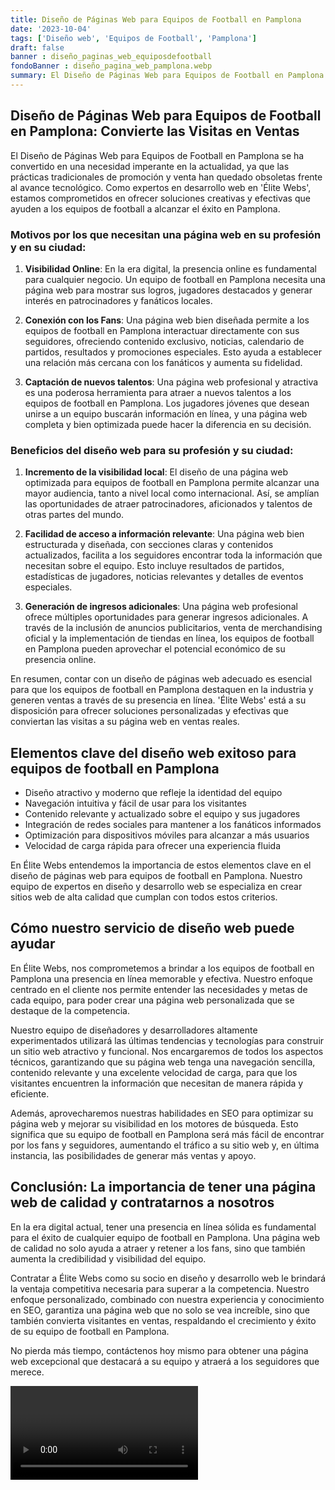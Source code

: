 ```yaml
---
title: Diseño de Páginas Web para Equipos de Football en Pamplona
date: '2023-10-04'
tags: ['Diseño web', 'Equipos de Football', 'Pamplona']
draft: false
banner : diseño_paginas_web_equiposdefootball
fondoBanner : diseño_pagina_web_pamplona.webp
summary: El Diseño de Páginas Web para Equipos de Football en Pamplona se ha convertido en una necesidad imperante en la actualidad, ya que las prácticas tradicionales de promoción y venta han quedado obsoletas frente al avance tecnológico. Como expertos en desarrollo web en 'Élite Webs', estamos comprometidos en ofrecer soluciones creativas y efectivas que ayuden a los equipos de football a alcanzar el éxito en Pamplona.
---
```


## Diseño de Páginas Web para Equipos de Football en Pamplona: Convierte las Visitas en Ventas

El Diseño de Páginas Web para Equipos de Football en Pamplona se ha convertido en una necesidad imperante en la actualidad, ya que las prácticas tradicionales de promoción y venta han quedado obsoletas frente al avance tecnológico. Como expertos en desarrollo web en 'Élite Webs', estamos comprometidos en ofrecer soluciones creativas y efectivas que ayuden a los equipos de football a alcanzar el éxito en Pamplona.

### Motivos por los que necesitan una página web en su profesión y en su ciudad:

1. **Visibilidad Online**: En la era digital, la presencia online es fundamental para cualquier negocio. Un equipo de football en Pamplona necesita una página web para mostrar sus logros, jugadores destacados y generar interés en patrocinadores y fanáticos locales.

2. **Conexión con los Fans**: Una página web bien diseñada permite a los equipos de football en Pamplona interactuar directamente con sus seguidores, ofreciendo contenido exclusivo, noticias, calendario de partidos, resultados y promociones especiales. Esto ayuda a establecer una relación más cercana con los fanáticos y aumenta su fidelidad.

3. **Captación de nuevos talentos**: Una página web profesional y atractiva es una poderosa herramienta para atraer a nuevos talentos a los equipos de football en Pamplona. Los jugadores jóvenes que desean unirse a un equipo buscarán información en línea, y una página web completa y bien optimizada puede hacer la diferencia en su decisión.

### Beneficios del diseño web para su profesión y su ciudad:

1. **Incremento de la visibilidad local**: El diseño de una página web optimizada para equipos de football en Pamplona permite alcanzar una mayor audiencia, tanto a nivel local como internacional. Así, se amplían las oportunidades de atraer patrocinadores, aficionados y talentos de otras partes del mundo.

2. **Facilidad de acceso a información relevante**: Una página web bien estructurada y diseñada, con secciones claras y contenidos actualizados, facilita a los seguidores encontrar toda la información que necesitan sobre el equipo. Esto incluye resultados de partidos, estadísticas de jugadores, noticias relevantes y detalles de eventos especiales.

3. **Generación de ingresos adicionales**: Una página web profesional ofrece múltiples oportunidades para generar ingresos adicionales. A través de la inclusión de anuncios publicitarios, venta de merchandising oficial y la implementación de tiendas en línea, los equipos de football en Pamplona pueden aprovechar el potencial económico de su presencia online.

En resumen, contar con un diseño de páginas web adecuado es esencial para que los equipos de football en Pamplona destaquen en la industria y generen ventas a través de su presencia en línea. 'Élite Webs' está a su disposición para ofrecer soluciones personalizadas y efectivas que conviertan las visitas a su página web en ventas reales.

<GifSeo />

<Cta />

## Elementos clave del diseño web exitoso para equipos de football en Pamplona

- Diseño atractivo y moderno que refleje la identidad del equipo
- Navegación intuitiva y fácil de usar para los visitantes
- Contenido relevante y actualizado sobre el equipo y sus jugadores
- Integración de redes sociales para mantener a los fanáticos informados
- Optimización para dispositivos móviles para alcanzar a más usuarios
- Velocidad de carga rápida para ofrecer una experiencia fluida

En Élite Webs entendemos la importancia de estos elementos clave en el diseño de páginas web para equipos de football en Pamplona. Nuestro equipo de expertos en diseño y desarrollo web se especializa en crear sitios web de alta calidad que cumplan con todos estos criterios. 

## Cómo nuestro servicio de diseño web puede ayudar

En Élite Webs, nos comprometemos a brindar a los equipos de football en Pamplona una presencia en línea memorable y efectiva. Nuestro enfoque centrado en el cliente nos permite entender las necesidades y metas de cada equipo, para poder crear una página web personalizada que se destaque de la competencia.

Nuestro equipo de diseñadores y desarrolladores altamente experimentados utilizará las últimas tendencias y tecnologías para construir un sitio web atractivo y funcional. Nos encargaremos de todos los aspectos técnicos, garantizando que su página web tenga una navegación sencilla, contenido relevante y una excelente velocidad de carga, para que los visitantes encuentren la información que necesitan de manera rápida y eficiente.

Además, aprovecharemos nuestras habilidades en SEO para optimizar su página web y mejorar su visibilidad en los motores de búsqueda. Esto significa que su equipo de football en Pamplona será más fácil de encontrar por los fans y seguidores, aumentando el tráfico a su sitio web y, en última instancia, las posibilidades de generar más ventas y apoyo.

## Conclusión: La importancia de tener una página web de calidad y contratarnos a nosotros

En la era digital actual, tener una presencia en línea sólida es fundamental para el éxito de cualquier equipo de football en Pamplona. Una página web de calidad no solo ayuda a atraer y retener a los fans, sino que también aumenta la credibilidad y visibilidad del equipo.

Contratar a Élite Webs como su socio en diseño y desarrollo web le brindará la ventaja competitiva necesaria para superar a la competencia. Nuestro enfoque personalizado, combinado con nuestra experiencia y conocimiento en SEO, garantiza una página web que no solo se vea increíble, sino que también convierta visitantes en ventas, respaldando el crecimiento y éxito de su equipo de football en Pamplona.

No pierda más tiempo, contáctenos hoy mismo para obtener una página web excepcional que destacará a su equipo y atraerá a los seguidores que merece.

<Video />

<CtaBot job='Equipos de Football' city='Pamplona'/>

<Gmaps query='Pamplona+españa+maps' />